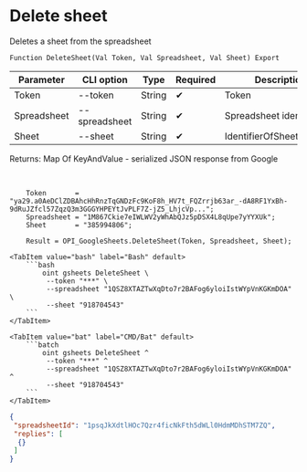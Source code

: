 ﻿---
sidebar_position: 2
---


# Delete sheet
 Deletes a sheet from the spreadsheet



`Function DeleteSheet(Val Token, Val Spreadsheet, Val Sheet) Export`

  | Parameter | CLI option | Type | Required | Description |
  |-|-|-|-|-|
  | Token | --token | String | &#x2714; | Token |
  | Spreadsheet | --spreadsheet | String | &#x2714; | Spreadsheet identifier |
  | Sheet | --sheet | String | &#x2714; | IdentifierOfSheetToDelete |

  
  Returns:  Map Of KeyAndValue - serialized JSON response from Google

<br/>




```bsl title="1C:Enterprise/OneScript code example"
    Token       = "ya29.a0AeDClZDBAhcHhRnzTqGNDzFc9KoF8h_HV7t_FQZrrjb63ar_-dA8RF1YxBh-9dRuJZfcl57ZqzQ3m3GGGYHPEYtJvPLF7Z-jZ5_LhjcVp...";
    Spreadsheet = "1M867Ckie7eIWLWV2yWhAbQJz5pDSX4L8qUpe7yYYXUk";
    Sheet       = "385994806";

    Result = OPI_GoogleSheets.DeleteSheet(Token, Spreadsheet, Sheet);
```
 

 <Tabs>
  
    <TabItem value="bash" label="Bash" default>
        ```bash
            oint gsheets DeleteSheet \
             --token "***" \
             --spreadsheet "1QSZ8XTAZTwXqDto7r2BAFog6yloiIstWYpVnKGKmDOA" \
             --sheet "918704543"
        ```
    </TabItem>
  
    <TabItem value="bat" label="CMD/Bat" default>
        ```batch
            oint gsheets DeleteSheet ^
             --token "***" ^
             --spreadsheet "1QSZ8XTAZTwXqDto7r2BAFog6yloiIstWYpVnKGKmDOA" ^
             --sheet "918704543"
        ```
    </TabItem>
</Tabs>


```json title="Result"
{
 "spreadsheetId": "1psqJkXdtlHOc7Qzr4ficNkFth5dWLl0HdmMDhSTM7ZQ",
 "replies": [
  {}
 ]
}
```
